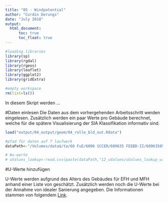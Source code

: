 ```yaml
---
title: "05 - Windpotential"
author: "Curdin Derungs"
date: "July 2018"
output:
  html_document:
      toc: true
      toc_float: true
---
```


```r

#loading libraries
library(sp)
library(rgdal)
library(rgeos)
library(leaflet)
library(ggplot2)
library(gridExtra)

#empty workspace
rm(list=ls())
```

In diesem Skript werden ...

#Daten einlesen
Die Daten aus dem vorhergehenden Arbeitsschritt werden eingelesen. Zusätzlich werden ein paar Werte pro Gebäude berechnet, welche für die spätere Visualisierung der SIA Klassifikation informativ sind.
```r
load("output/04_output/geom/04_rolle_bld_out.Rdata")

#pfad für daten auf T laufwerk
dataPath<-"/Volumes/data$/ta/60 FuE/6096 SCCER/609635 FEEBD-II/60963505 Work Packages/JA RED/06-Daten/"

# #u-werte
# uValues_lookup<-read.csv(paste(dataPath,"12_uValues/uValues_lookup_wide.csv",sep=""))
```


#U-Werte hinzufügen

U-Werte werden aufgrund des Alters des Gebäudes für EFH und MFH anhand einer Liste von <Stefan Mennel> geschätzt. Zusätzlich werden noch die U-Werte bei der Annahme von idealer Sanierung angegeben. Die Informationen stammen von folgendem [Link](https://www.endk.ch/de/ablage/grundhaltung-der-endk/muken2014-d20150109-2.pdf).

```r

```
